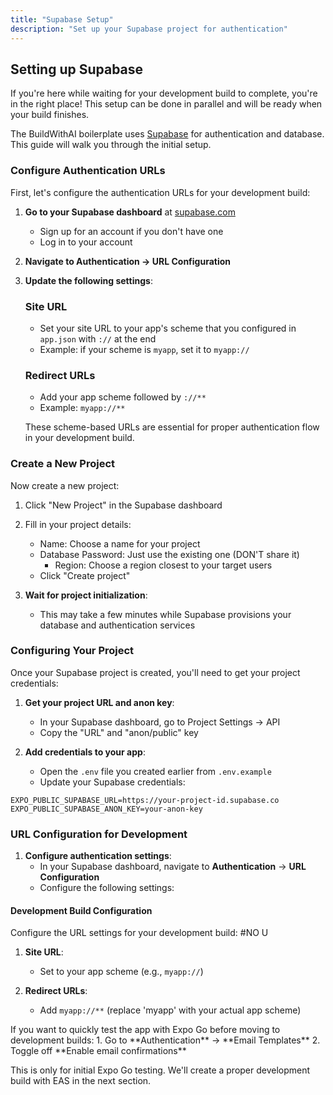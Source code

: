 ```yaml
---
title: "Supabase Setup"
description: "Set up your Supabase project for authentication"
---
```


## Setting up Supabase

<Note>
  If you're here while waiting for your development build to complete, you're in the right place! This setup can be done in parallel and will be ready when your build finishes.
</Note>

The BuildWithAI boilerplate uses [Supabase](https://supabase.com/) for authentication and database. This guide will walk you through the initial setup.

### Configure Authentication URLs

First, let's configure the authentication URLs for your development build:

1. **Go to your Supabase dashboard** at [supabase.com](https://database.new)
   - Sign up for an account if you don't have one
   - Log in to your account

2. **Navigate to Authentication → URL Configuration**

3. **Update the following settings**:

   ### Site URL
   - Set your site URL to your app's scheme that you configured in `app.json` with `://` at the end
   - Example: if your scheme is `myapp`, set it to `myapp://`

   ### Redirect URLs
   - Add your app scheme followed by `://**`
   - Example: `myapp://**`

   These scheme-based URLs are essential for proper authentication flow in your development build.

### Create a New Project

Now create a new project:

1. Click "New Project" in the Supabase dashboard
2. Fill in your project details:
   - Name: Choose a name for your project
   - Database Password: Just use the existing one (DON'T share it)
     - Region: Choose a region closest to your target users
   - Click "Create project"

3. **Wait for project initialization**:
   - This may take a few minutes while Supabase provisions your database and authentication services

### Configuring Your Project

Once your Supabase project is created, you'll need to get your project credentials:

1. **Get your project URL and anon key**:
   - In your Supabase dashboard, go to Project Settings → API
   - Copy the "URL" and "anon/public" key

2. **Add credentials to your app**:
   - Open the `.env` file you created earlier from `.env.example`
   - Update your Supabase credentials:

```
EXPO_PUBLIC_SUPABASE_URL=https://your-project-id.supabase.co
EXPO_PUBLIC_SUPABASE_ANON_KEY=your-anon-key
```

### URL Configuration for Development

1. **Configure authentication settings**:
   - In your Supabase dashboard, navigate to **Authentication** → **URL Configuration**
   - Configure the following settings:

#### Development Build Configuration

Configure the URL settings for your development build: #NO U

1. **Site URL**: 
   - Set to your app scheme (e.g., `myapp://`)

2. **Redirect URLs**:
   - Add `myapp://**` (replace 'myapp' with your actual app scheme)

<Tip>
  If you want to quickly test the app with Expo Go before moving to development builds:
  1. Go to **Authentication** → **Email Templates**
  2. Toggle off **Enable email confirmations**
  
  This is only for initial Expo Go testing. We'll create a proper development build with EAS in the next section.
</Tip>
